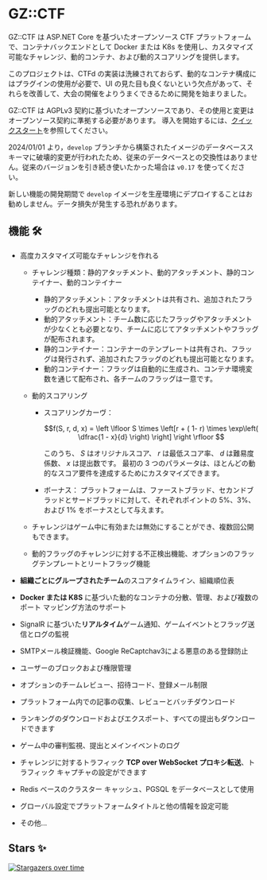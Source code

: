
# GZ::CTF

GZ::CTF は ASP.NET Core を基づいたオープンソース CTF プラットフォームで、コンテナバックエンドとして Docker または K8s を使用し、カスタマイズ可能なチャレンジ、動的コンテナ、および動的スコアリングを提供します。

このプロジェクトは、CTFd の実装は洗練されておらず、動的なコンテナ構成にはプラグインの使用が必要で、UI の見た目も良くないという欠点があって、それらを改善して、大会の開催をよりうまくできるために開発を始まりました。

GZ::CTF は AGPLv3 契約に基づいたオープンソースであり、その使用と変更はオープンソース契約に準拠する必要があります。 導入を開始するには、[クイックスタート](/quick-start)を参照してください。

<Callout type="warning">

2024/01/01 より，`develop` ブランチから構築されたイメージのデータベーススキーマに破壊的変更が行われたため、従来のデータベースとの交換性はありません。従来のバージョンを引き続き使いたかった場合は `v0.17` を使ってください。

新しい機能の開発期間で `develop` イメージを生産環境にデプロイすることはお勧めしません。データ損失が発生する恐れがあります。

</Callout>

## 機能 🛠️

- 高度カスタマイズ可能なチャレンジを作れる 

  - チャレンジ種類：静的アタッチメント、動的アタッチメント、静的コンテイナー、動的コンテイナー
    - 静的アタッチメント：アタッチメントは共有され、追加されたフラッグのどれも提出可能となります。
    - 動的アタッチメント：チーム数に応じたフラッグやアタッチメントが少なくとも必要となり、チームに応じてアタッチメントやフラッグが配布されます。
    - 静的コンテイナー：コンテナーのテンプレートは共有され、フラッグは発行されず、追加されたフラッグのどれも提出可能となります。
    - 動的コンテイナー：フラッグは自動的に生成され、コンテナ環境変数を通じて配布され、各チームのフラッグは一意です。

  - 動的スコアリング

    - スコアリングカーヴ：

      $$f(S, r, d, x) = \left \lfloor S \times \left[r  + ( 1- r) \times \exp\left( \dfrac{1 - x}{d} \right) \right] \right \rfloor $$

      このうち、 $S$ はオリジナルスコア、 $r$ は最低スコア率、 $d$ は難易度係数、 $x$ は提出数です。 最初の 3 つのパラメータは、ほとんどの動的なスコア要件を達成するためにカスタマイズできます。

    - ボーナス：
      プラットフォームは、ファーストブラッド、セカンドブラッドとサードブラッドに対して、それぞれポイントの 5%、3%、および 1% をボーナスとして与えます。

  - チャレンジはゲーム中に有効または無効にすることができ、複数回公開もできます。
  - 動的フラッグのチャレンジに対する不正検出機能、オプションのフラッグテンプレートとリートフラッグ機能

- **組織ごとにグループされたチーム**のスコアタイムライン、組織順位表
- **Docker または K8S** に基づいた動的なコンテナの分散、管理、および複数のポート マッピング方法のサポート 
- SignalR に基づいた**リアルタイム**ゲーム通知、ゲームイベントとフラッグ送信とログの監視
- SMTPメール検証機能、Google ReCaptchav3による悪意のある登録防止
- ユーザーのブロックおよび権限管理
- オプションのチームレビュー、招待コード、登録メール制限
- プラットフォーム内での記事の収集、レビューとバッチダウンロード
- ランキングのダウンロードおよびエクスポート、すべての提出もダウンロードできます
- ゲーム中の審判監視、提出とメインイベントのログ
- チャレンジに対するトラフィック **TCP over WebSocket プロキシ転送**、トラフィック キャプチャの設定ができます
- Redis ベースのクラスター キャッシュ、PGSQL をデータベースとして使用
- グローバル設定でプラットフォームタイトルと他の情報を設定可能
- その他...

## Stars ✨

[![Stargazers over time](https://starchart.cc/GZTimeWalker/GZCTF.svg)](https://starchart.cc/GZTimeWalker/GZCTF)
